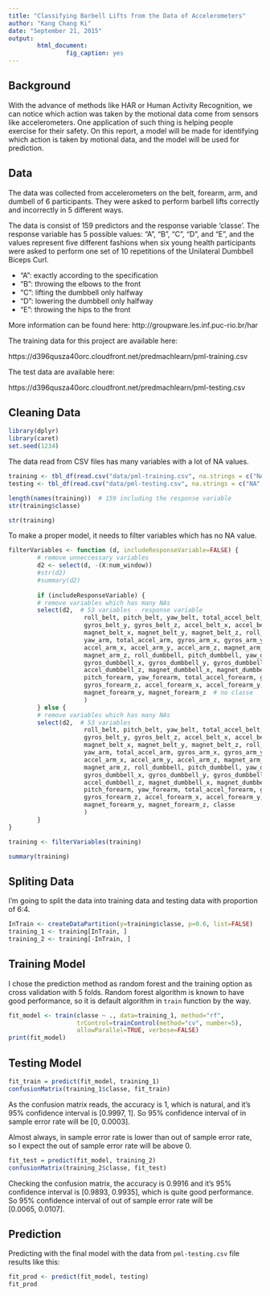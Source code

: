 ```yaml
---
title: "Classifying Barbell Lifts from the Data of Accelerometers"
author: "Kang Chang Ki"
date: "September 21, 2015"
output:
        html_document:
                fig_caption: yes
---
```


## Background

With the advance of methods like HAR or Human Activity Recognition, we can notice which action was taken by the motional data come from sensors like accelerometers. One application of such thing is helping people exercise for their safety. On this report, a model will be made for identifying which action is taken by motional data, and the model will be used for prediction.

## Data

The data was collected from accelerometers on the belt, forearm, arm, and dumbell of 6 participants. They were asked to perform barbell lifts correctly and incorrectly in 5 different ways.

The data is consist of 159 predictors and the response variable 'classe'. The response variable has 5 possible values: "A", "B", "C", "D", and "E", and the values represent five different fashions when six young health participants were asked to perform one set of 10 repetitions of the Unilateral Dumbbell Biceps Curl.

* "A": exactly according to the specification
* "B": throwing the elbows to the front
* "C": lifting the dumbbell only halfway
* "D": lowering the dumbbell only halfway
* "E": throwing the hips to the front

More information can be found here: http://groupware.les.inf.puc-rio.br/har

The training data for this project are available here:

https://d396qusza40orc.cloudfront.net/predmachlearn/pml-training.csv

The test data are available here:

https://d396qusza40orc.cloudfront.net/predmachlearn/pml-testing.csv

## Cleaning Data

```r
library(dplyr)
library(caret)
set.seed(1234)
```

The data read from CSV files has many variables with a lot of NA values.

```r
training <- tbl_df(read.csv("data/pml-training.csv", na.strings = c("NA", "#DIV/0!")))
testing <- tbl_df(read.csv("data/pml-testing.csv", na.strings = c("NA", "#DIV/0!")))

length(names(training))  # 159 including the response variable
str(training$classe)

str(training)
```

To make a proper model, it needs to filter variables which has no NA value.

```r
filterVariables <- function (d, includeResponseVariable=FALSE) {
        # remove unneccessary variables
        d2 <- select(d, -(X:num_window))
        #str(d2)
        #summary(d2)
        
        if (includeResponseVariable) {
        # remove variables which has many NAs
        select(d2,  # 53 variables - response variable
                     roll_belt, pitch_belt, yaw_belt, total_accel_belt, gyros_belt_x,
                     gyros_belt_y, gyros_belt_z, accel_belt_x, accel_belt_y, accel_belt_z,
                     magnet_belt_x, magnet_belt_y, magnet_belt_z, roll_arm, pitch_arm,
                     yaw_arm, total_accel_arm, gyros_arm_x, gyros_arm_y, gyros_arm_z,
                     accel_arm_x, accel_arm_y, accel_arm_z, magnet_arm_x, magnet_arm_y,
                     magnet_arm_z, roll_dumbbell, pitch_dumbbell, yaw_dumbbell, total_accel_dumbbell,
                     gyros_dumbbell_x, gyros_dumbbell_y, gyros_dumbbell_z, accel_dumbbell_x, accel_dumbbell_y,
                     accel_dumbbell_z, magnet_dumbbell_x, magnet_dumbbell_y, magnet_dumbbell_z, roll_forearm,
                     pitch_forearm, yaw_forearm, total_accel_forearm, gyros_forearm_x, gyros_forearm_y,
                     gyros_forearm_z, accel_forearm_x, accel_forearm_y, accel_forearm_z, magnet_forearm_x,
                     magnet_forearm_y, magnet_forearm_z  # no classe
                     )
        } else {
        # remove variables which has many NAs
        select(d2,  # 53 variables
                     roll_belt, pitch_belt, yaw_belt, total_accel_belt, gyros_belt_x,
                     gyros_belt_y, gyros_belt_z, accel_belt_x, accel_belt_y, accel_belt_z,
                     magnet_belt_x, magnet_belt_y, magnet_belt_z, roll_arm, pitch_arm,
                     yaw_arm, total_accel_arm, gyros_arm_x, gyros_arm_y, gyros_arm_z,
                     accel_arm_x, accel_arm_y, accel_arm_z, magnet_arm_x, magnet_arm_y,
                     magnet_arm_z, roll_dumbbell, pitch_dumbbell, yaw_dumbbell, total_accel_dumbbell,
                     gyros_dumbbell_x, gyros_dumbbell_y, gyros_dumbbell_z, accel_dumbbell_x, accel_dumbbell_y,
                     accel_dumbbell_z, magnet_dumbbell_x, magnet_dumbbell_y, magnet_dumbbell_z, roll_forearm,
                     pitch_forearm, yaw_forearm, total_accel_forearm, gyros_forearm_x, gyros_forearm_y,
                     gyros_forearm_z, accel_forearm_x, accel_forearm_y, accel_forearm_z, magnet_forearm_x,
                     magnet_forearm_y, magnet_forearm_z, classe
                     )
        }
}

training <- filterVariables(training)

summary(training)
```

## Spliting Data

I'm going to split the data into training data and testing data with proportion of 6:4.

```r
InTrain <- createDataPartition(y=training$classe, p=0.6, list=FALSE)
training_1 <- training[InTrain, ]
training_2 <- training[-InTrain, ]
```

## Training Model

I chose the prediction method as random forest and the training option as cross validation with 5 folds. Random forest algorithm is known to have good performance, so it is default algorithm in `train` function by the way.

```r
fit_model <- train(classe ~ ., data=training_1, method="rf",
                   trControl=trainControl(method="cv", number=5),
                   allowParallel=TRUE, verbose=FALSE)
print(fit_model)
```

## Testing Model

```r
fit_train = predict(fit_model, training_1)
confusionMatrix(training_1$classe, fit_train)
```

As the confusion matrix reads, the accuracy is 1, which is natural, and it's 95% confidence interval is $[0.9997,\ 1]$. So 95% confidence interval of in sample error rate will be $[0,\ 0.0003]$.

Almost always, in sample error rate is lower than out of sample error rate, so I expect the out of sample error rate will be above 0.

```r
fit_test = predict(fit_model, training_2)
confusionMatrix(training_2$classe, fit_test)
```

Checking the confusion matrix, the accuracy is 0.9916 and it's 95% confidence interval is $[0.9893,\ 0.9935]$, which is quite good performance. So 95% confidence interval of out of sample error rate will be $[0.0065,\ 0.0107]$.

## Prediction

Predicting with the final model with the data from `pml-testing.csv` file results like this:

```r
fit_prod <- predict(fit_model, testing)
fit_prod
```

